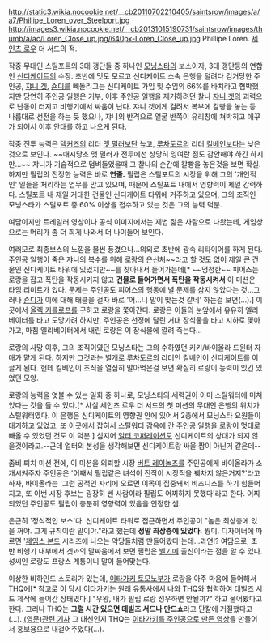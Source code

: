 http://static3.wikia.nocookie.net/__cb20110702210405/saintsrow/images/a/a7/Phillipe_Loren_over_Steelport.jpg
http://images3.wikia.nocookie.net/__cb20131015190731/saintsrow/images/thumb/a/ac/Loren_Close_up.jpg/640px-Loren_Close_up.jpg
Phillipe Loren. [[세인츠 로우]] 더 서드의 적.

작중 무대인 스틸포트의 3대 갱단들 중 하나인 [[모닝스타]]의 보스이자, 3대 갱단등의 연합인 [[신디케이트]]의 수장. 초반에 멋도 모르고 신디케이트 소속 은행을 털려다 검거당한 주인공, [[쟈니 겟]], [[숀디]]를 빼돌리고는 신디케이트 가입 및 수입의 66%를 바치라고 협박했지만 당연히 주인공 일행은 거부, 이후 주인공 일행을 제거하려던 찰나 [[쟈니 겟]]의 괴력으로 난동이 터지고 비행기에서 싸움이 난다. 쟈니 겟에게 걸려서 복부에 칼빵을 놓는 등 나름대로 선전을 하는 듯 했으나, 쟈니의 반격으로 얼굴 반쪽이 유리창에 쳐박히고 애꾸가 되어서 이후 안대를 하고 나오게 된다. 

작중 전투 능력은 [[덱커즈]]의 리더 [[맷 밀러]]보단 높고, [[루차도르]]의 리더 [[킬베인]]보다는 낮은 것으로 보인다. ~~애시당초 맷 밀러가 전투에선 상당히 잉여란 점도 감안해야 하긴 하지만...~~ 쟈니가 기습적으로 덤벼들었을때 그 찰나의 순간에 칼빵을 놓은것을 보면 확실. 하지만 필립의 진정한 능력은 바로 '''연줄.''' 필립은 스틸포트의 시장을 위해 그의 '개인적인' 일들을 처리하는 업무를 맏고 있으며, 때문에 스틸포트 내에서 영향력이 제일 강력하다. 스틸포트 내 제일 거대한 건물인 신디케이트 타워에 거주하고 있으며, 그의 조직인 모닝스타가 스틸포트 중 60% 이상을 접수하고 있는 것은 그의 능력 덕분.

여담이지만 트레일러 영상이나 공식 이미지에서는 제법 젊은 사람으로 나왔는데, 게임상으로는 머리가 좀 더 희게 나와서 더 나이들어 보인다.

여러모로 최종보스의 느낌을 물씬 풍겼으나...의외로 초반에 광속 리타이어를 하게 된다. 주인공 일행이 죽은 쟈니의 복수를 위해 로랑의 은신처~~라고 할 것도 없이 제일 큰 건물인 신디케이트 타워에 있었지만~~를 찾아내서 들어가는데[* ~~멍청한~~ 피어스는 로랑을 잡고 폭탄을 작동시키지 않고 '''건물로 들어가면서 폭탄을 작동시켜서''' 이 미션은 타임 리미트가 있다. 문제는 주인공도 피어스의 행동에 별 문제를 삼지 않았다는 것...그러나 [[숀디]]가 이에 대해 태클을 걸자 바로 '어...니 말이 맞는것 같네' 하는걸 보면(…).] 이곳에서 [[올렉 키를로프]]를 구하고 로랑을 쫓아간다. 로랑은 이들의 눈앞에서 유유히 엘리베이터를 타고 도망가려 하지만, 주인공은 천정에 달린 거대 장식물을 타고 지하로 쫓아가고, 마침 엘리베이터에서 내린 로랑은 이 장식물에 깔려 죽는다...

로랑의 사망 이후, 그의 조직이였던 모닝스타는 그의 수하였던 키키/바이올라 드윈터 자매가 맡게 된다. 하지만 그것과는 별개로 [[루차도르]]의 리더인 [[킬베인]]이 신디케이트를 이끌게 된다. 헌데 킬베인이 조직을 열심히 말아먹은걸 보면 확실히 로랑이 능력이 있긴 있었던 모양.

로랑의 능력을 엿볼 수 있는 일화 중 하나로, 모닝스타의 세력권이 이미 스틸워터에 미쳐 있다는 것을 들 수 있다.[* 사실 세인츠 로우 더 서드의 첫 미션의 무대인 은행의 위치가 스틸워터였다. 이 은행은 신디케이트의 영향권 안에 있어서 2층에서 모닝스타 요원들이 대기하고 있었고, 또 이곳에서 잡혀서 스틸워터 감옥에 간 주인공 일행을 로랑이 멋대로 빼올 수 있었던 것도 이 덕분.] 심지어 [[얼터 코퍼레이션]]도 신디케이트의 상대가 되지 않을것이라고.--근데 얼터의 본성을 생각해보면 신디케이트랑 싸울 짬이 아닌거 같은데--

좀비 퇴치 미션 전에, 이 미션을 의뢰할 시장 [[버트 레이놀즈]]를 주인공에게 바이올라가 소개시켜주자 주인공은 '어째서 필립같은 녀석이 진작이 시장직을 꿰차지 않은거지?'라고 하자, 바이올라는 '그런 공적인 자리에 오르면 이목이 집중돼서 비즈니스를 하기 힘들어지고, 또 이번 시장 후보는 굉장히 쎈 사람이라 필립도 어찌하지 못했다'라고 한다. 어찌되었던 주인공도 필립이 충분히 영향력이 있음을 인정한 셈.

은근히 '정석적인 보스'다. 신디케이트 타워로 접근하면서 주인공이 "놈은 최상층에 있을 꺼야. 그게 규칙이란 말이야."라고 했는데 '''정말 최상층에 있었다.''' 뭥미. 디자이너에 따르면 '[[제임스 본드]] 시리즈에 나오는 악당들처럼 만들어봤다'는데...과연!? 여담으로, 초반 비행기 내부에서 겟과의 말싸움에서 보면 필립은 [[벨기에]] 출신이라는 점을 알 수 있다. 성씨인 로랑도 프랑스 계통이니 말이 들어맞는다.

이상한 비하인드 스토리가 있는데, [[이타가키 토모노부]]가 로랑을 아주 마음에 들어해서 THQ에[* 참고로 이 당시 이타가키는 원래 유통사에서 나와 THQ와 협력하여 데빌즈 서드 제작에 들어간 상태였다.] "우왕, 내가 필립 로랑 성우하면 안될까?" 하고 물어봤다고 한다. 그러나 THQ는 '''그럴 시간 있으면 데빌즈 서드나 만드쇼'''라고 단칼에 거절했다고(…). [http://kotaku.com/5841437/japans-wildest-gaming-designer-wanted-to-be-in-americas-wildest-game (영문)관련 기사] 그 대신인지 THQ는 [http://www.gamespot.com/articles/saints-row-the-third-adds-itagaki-as-playable-character/1100-6334766/ 이타가키를 주인공으로 만든 영상]을 만들어서 홍보용으로 내걸어주었다(...).
